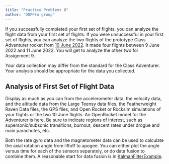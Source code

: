 ```yaml
---
title: "Practice Problems 8"
author: "DOFPro group"
---
```


If you successfully completed your first set of flights, you can analyze the flight data from your first set of flights. If you were unsuccessful in your first set of flights, you can analyze the two flights of the prototype Class Adventurer rocket from [10 June 2022](https://dofpro.org/RCK/fltdata/). It made four flights between 9 June 2022 and 11 June 2022. You will get to analyze the other two for Assignment 9.

Your data collection may differ from the standard for the Class Adventurer. Your analysis should be appropriate for the data you collected.

## Analysis of First Set of Flight Data

Display as much as you can from the accelerometer data, the velocity data, and the altitude data from the Large Teensy data files, the Featherweight Raven Data files, the GPS files, and Open Rocket or Rocksim simulations of your flights or the two 10 June flights. An OpenRocket model for the Adventurer is [here](https://pages.hmc.edu/spjut/AdvRoc/SimModels/ClassAdventurer.ork). Be sure to indicate regions of interest, such as supersonic/subsonic transitions, burnout, descent rates under drogue and main parachutes, etc.

Both the rate gyro data and the magnetometer data can be used to calculate the axial rotation angle from liftoff to apogee. You can either plot the angle versus time for each of the sensors separately, or do data fusion to combine them. A reasonable start for data fusion is in [KalmanFilterExample](https://pages.hmc.edu/spjut/AdvRoc/PDF/KalmanFilterExample.pdf).

